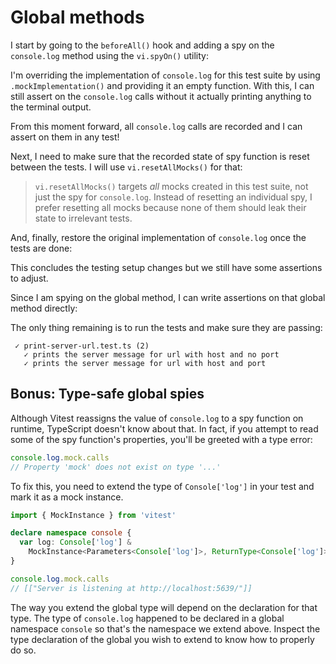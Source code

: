 # Global methods

I start by going to the `beforeAll()` hook and adding a spy on the `console.log` method using the `vi.spyOn()` utility:

<CodeFile file="print-server-url.test.ts" range="3-5" />

I'm overriding the implementation of `console.log` for this test suite by using `.mockImplementation()` and providing it an empty function. With this, I can still assert on the `console.log` calls without it actually printing anything to the terminal output.

From this moment forward, all `console.log` calls are recorded and I can assert on them in any test!

Next, I need to make sure that the recorded state of spy function is reset between the tests. I will use `vi.resetAllMocks()` for that:

<CodeFile file="print-server-url.test.ts" range="7-9" />

> `vi.resetAllMocks()` targets _all_ mocks created in this test suite, not just the spy for `console.log`. Instead of resetting an individual spy, I prefer resetting all mocks because none of them should leak their state to irrelevant tests.

And, finally, restore the original implementation of `console.log` once the tests are done:

<CodeFile file="print-server-url.test.ts" range="11-13" />

This concludes the testing setup changes but we still have some assertions to adjust.

Since I am spying on the global method, I can write assertions on that global method directly:

<CodeFile
  file="print-server-url.test.ts"
  range="18-21,27-30"
  highlight="18,21,27,30"
/>

The only thing remaining is to run the tests and make sure they are passing:

```
 ✓ print-server-url.test.ts (2)
   ✓ prints the server message for url with host and no port
   ✓ prints the server message for url with host and port
```

## Bonus: Type-safe global spies

Although Vitest reassigns the value of `console.log` to a spy function on runtime, TypeScript doesn't know about that. In fact, if you attempt to read some of the spy function's properties, you'll be greeted with a type error:

```ts
console.log.mock.calls
// Property 'mock' does not exist on type '...'
```

To fix this, you need to extend the type of `Console['log']` in your test and mark it as a mock instance.

```ts
import { MockInstance } from 'vitest'

declare namespace console {
  var log: Console['log'] &
    MockInstance<Parameters<Console['log']>, ReturnType<Console['log']>>
}
```

```ts
console.log.mock.calls
// [["Server is listening at http://localhost:5639/"]]
```

The way you extend the global type will depend on the declaration for that type. The type of `console.log` happened to be declared in a global namespace `console` so that's the namespace we extend above. Inspect the type declaration of the global you wish to extend to know how to properly do so.
